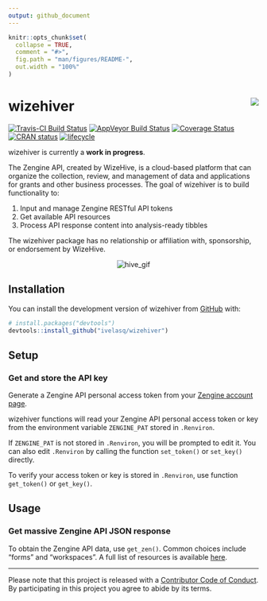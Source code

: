 ```yaml
---
output: github_document
---
```


<!-- README.md is generated from README.Rmd. Please edit that file -->

```r
knitr::opts_chunk$set(
  collapse = TRUE,
  comment = "#>",
  fig.path = "man/figures/README-",
  out.width = "100%"
)
```
# wizehiver <img src= "https://image.ibb.co/hkekzT/hex_Sticker_nospot_copy.png" align = "right" />

[![Travis-CI Build Status](https://travis-ci.org/ivelasq/wizehiver.svg?branch=master)](https://travis-ci.org/ivelasq/wizehiver)
[![AppVeyor Build Status](https://ci.appveyor.com/api/projects/status/github/ivelasq/wizehiver?branch=master&svg=true)](https://ci.appveyor.com/project/ivelasq/wizehiver)
[![Coverage Status](https://img.shields.io/codecov/c/github/ivelasq/wizehiver/master.svg)](https://codecov.io/github/ivelasq/wizehiver?branch=master)
[![CRAN status](https://www.r-pkg.org/badges/version/wizehiver)](https://cran.r-project.org/package=wizehiver)
[![lifecycle](https://img.shields.io/badge/lifecycle-experimental-orange.svg)](https://www.tidyverse.org/lifecycle/#experimental)

wizehiver is currently a **work in progress**.

The Zengine API, created by WizeHive, is a cloud-based platform that can organize the collection, review, and management of data and applications for grants and other business processes. The goal of wizehiver is to build functionality to:

1. Input and manage Zengine RESTful API tokens
2. Get available API resources
3. Process API response content into analysis-ready tibbles

The wizehiver package has no relationship or affiliation with, sponsorship, or endorsement by WizeHive.

<!-- ![hive_gif](https://solvemymaths.files.wordpress.com/2014/10/tumblr_n5zoadz9ss1r2geqjo1_500.gif) -->

<p align="center">
  <img src="https://solvemymaths.files.wordpress.com/2014/10/tumblr_n5zoadz9ss1r2geqjo1_500.gif" alt="hive_gif">
</p>

## Installation

You can install the development version of wizehiver from [GitHub](https://github.com/) with:

``` r
# install.packages("devtools")
devtools::install_github("ivelasq/wizehiver")
```

## Setup

### Get and store the API key

Generate a Zengine API personal access token from your [Zengine account page](https://platform.zenginehq.com/account/developer).

wizehiver functions will read your Zengine API personal access token or key from the environment variable `ZENGINE_PAT` stored in `.Renviron`.

If `ZENGINE_PAT` is not stored in `.Renviron`, you will be prompted to edit it. You can also edit `.Renviron` by calling the function `set_token()` or `set_key()` directly.

To verify your access token or key is stored in `.Renviron`, use function `get_token()` or `get_key()`.

## Usage

### Get massive Zengine API JSON response

To obtain the Zengine API data, use `get_zen()`. Common choices include "forms" and "workspaces". A full list of resources is available [here](https://zenginehq.github.io/developers/rest-api/resources/).

---
Please note that this project is released with a [Contributor Code of Conduct](CODE_OF_CONDUCT.md).
By participating in this project you agree to abide by its terms.
